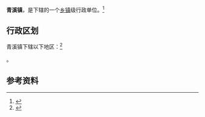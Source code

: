 {{中国乡级行政区
|景观照片文件名 = 201908 Wu River in Qingxi.jpg
|景观照片描述 = [[㵲阳河|㵲阳河]]
|汉语拼音 = 
|其他语言 = 
|其他语言名称 = 
|旧称 = 
|地名出处 = 
|位置图文件名 = 
|位置图描述 = 
|自定义图片= 
|建置时间 = 
|政府驻地 = 
|毗邻 = 
|总面积 = 
|总人口 = 
|总人口年份 = 
|户籍人口 = 
|户籍人口年份 = 
|常住人口 = 
|常住人口年份 = 
|人口密度 = 
|GDP = 
|GDP年份 = 
|邮政编码 = 
|电话区号 = 856
|官方网站 = 
|网站名称 = 
|52/26/25/102/000}}

'''青溪镇'''，是{{PRC admin/fullname|52/26/25/102/000|3}}下辖的一个[[乡镇|乡镇]]级行政单位。<ref>{{PRC admin/ref sgc|{{PRC admin/parent|52/26/25/102/000}}}}</ref>

== 行政区划 ==

青溪镇下辖以下地区：<ref>{{PRC admin/ref sgc|52/26/25/102/000}}</ref>

{{PRC admin/children|52/26/25/102/000}}。

== 参考资料 ==

{{reflist}}

{{行政区划小作品}}
{{PRC admin/navcat|52/26/25/102/000}}